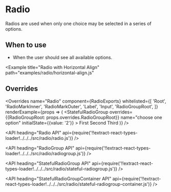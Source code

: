 <!--
Copyright (c) 2018-2019 Uber Technologies, Inc.

This source code is licensed under the MIT license found in the
LICENSE file in the root directory of this source tree.
-->





# Radio

Radios are used when only one choice may be selected in a series of options.

## When to use

- When the user should see all available options.

<Example title="Radio Basic Usage" path="examples/radio/basic.js">
  <Basic />
</Example>

<Example title="Radio as Stateful RadioGroup" path="examples/radio/stateful.js">
  <Stateful />
</Example>

<Example title="Disabled Radios" path="examples/radio/disabled.js">
  <Disabled />
</Example>

<Example
  title="Radio with Horizontal Align"
  path="examples/radio/horizontal-align.js"
>
  <HorizontalAlign />
</Example>

<Example title="Radio in Error State" path="examples/radio/error.js">
  <Error />
</Example>

<Example title="Radio with Overrides" path="examples/radio/overrides.js">
  <Customization />
</Example>

## Overrides

<Overrides
  name="Radio"
  component={RadioExports}
  whitelisted={[
    'Root',
    'RadioMarkInner',
    'RadioMarkOuter',
    'Label',
    'Input',
    'RadioGroupRoot',
  ]}
  renderExample={props => (
    <StatefulRadioGroup
      overrides={{RadioGroupRoot: props.overrides.RadioGroupRoot}}
      name="choose one option"
      initialState={{value: '2'}}
    >
      <Radio overrides={props.overrides} value="1">
        First
      </Radio>
      <Radio overrides={props.overrides} value="2">
        Second
      </Radio>
      <Radio overrides={props.overrides} value="3">
        Third
      </Radio>
    </StatefulRadioGroup>
  )}
/>

<API
  heading="Radio API"
  api={require('!!extract-react-types-loader!../../../src/radio/radio.js')}
/>

<API
  heading="RadioGroup API"
  api={require('!!extract-react-types-loader!../../../src/radio/radiogroup.js')}
/>

<API
  heading="StatefulRadioGroup API"
  api={require('!!extract-react-types-loader!../../../src/radio/stateful-radiogroup.js')}
/>

<API
  heading="StatefulRadioGroupContainer API"
  api={require('!!extract-react-types-loader!../../../src/radio/stateful-radiogroup-container.js')}
/>
